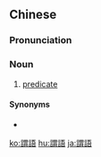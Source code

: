 {{also|谓语}}
==Chinese==
{{zh-forms|s=谓语}}

===Pronunciation===
{{zh-pron
|m=wèiyǔ
|c=wai5 jyu5
|mn=qz:ūi-gír/xm:ūi-gú/zz:ūi-gí
|cat=n
}}

===Noun===
{{zh-noun}}

# {{lb|zh|grammar}} [[predicate]]

====Synonyms====
* {{zh-l|述語}}
[[ko:謂語]]
[[hu:謂語]]
[[ja:謂語]]